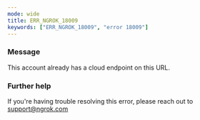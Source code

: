 ```yaml
---
mode: wide
title: ERR_NGROK_18009
keywords: ["ERR_NGROK_18009", "error 18009"]
---
```



### Message

This account already has a cloud endpoint on this URL.

<ErrorDetails />

### Further help

If you're having trouble resolving this error, please reach out to [support@ngrok.com](mailto:support@ngrok.com?subject=Help%20with%20ERR_NGROK_18009)
